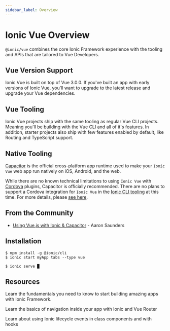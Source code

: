 ```yaml
---
sidebar_label: Overview
---
```



# Ionic Vue Overview

`@ionic/vue` combines the core Ionic Framework experience with the tooling and APIs that are tailored to Vue Developers.

## Vue Version Support

Ionic Vue is built on top of Vue 3.0.0. If you've built an app with early versions of Ionic Vue, you'll want to upgrade to the latest release and upgrade your Vue dependencies.

## Vue Tooling

Ionic Vue projects ship with the same tooling as regular Vue CLI projects. Meaning you'll be building with the Vue CLI and all of it's features. In addition, starter projects also ship with few features enabled by default, like Routing and TypeScript support.

## Native Tooling

[Capacitor](https://capacitor.ionicframework.com) is the official cross-platform app runtime used to make your `Ionic Vue` web app run natively on iOS, Android, and the web.

While there are no known technical limitations to using `Ionic Vue` with [Cordova](https://cordova.apache.org/) plugins, Capacitor is officially recommended. There are no plans to support a Cordova integration for `Ionic Vue` in the [Ionic CLI tooling](../cli.mdx) at this time. For more details, please [see here](https://capacitor.ionicframework.com/docs/cordova).

## From the Community

- [Using Vue.js with Ionic & Capacitor](https://dev.to/aaronksaunders/using-vue-js-v3-beta-with-ionic-components-capacitor-plugins-2b6f) - Aaron Saunders

## Installation

```shell-session
$ npm install -g @ionic/cli
$ ionic start myApp tabs --type vue

$ ionic serve █
```

## Resources

<DocsCards>
  <DocsCard header="Getting Started" href="your-first-app" icon={require('./_assets/img/feature-component-actionsheet-icon.png').default}>
    <p>Learn the fundamentals you need to know to start building amazing apps with Ionic Framework.</p>
  </DocsCard>
<DocsCard
  header="Navigation"
  href="navigation"
  icon={require('./_assets/img/feature-component-navigation-icon.png').default}
>
  <p>Learn the basics of navigation inside your app with Ionic and Vue Router</p>
</DocsCard>
<DocsCard header="Lifecycle" href="lifecycle" icon={require('./_assets/img/feature-guide-components-icon.png').default}>
  <p>Learn about using Ionic lifecycle events in class components and with hooks</p>
</DocsCard>

</DocsCards>
